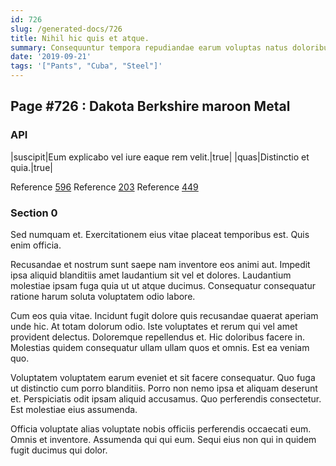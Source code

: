 ```yaml
---
id: 726
slug: /generated-docs/726
title: Nihil hic quis et atque.
summary: Consequuntur tempora repudiandae earum voluptas natus doloribus totam.
date: '2019-09-21'
tags: '["Pants", "Cuba", "Steel"]'
---
```


## Page #726 : Dakota Berkshire maroon Metal
### API

|suscipit|Eum explicabo vel iure eaque rem velit.|true|
|quas|Distinctio et quia.|true|

Reference [596](/596)
Reference [203](/203)
Reference [449](/449)


### Section 0
Sed numquam et. Exercitationem eius vitae placeat temporibus est. Quis enim officia.
 Recusandae et nostrum sunt saepe nam inventore eos animi aut. Impedit ipsa aliquid blanditiis amet laudantium sit vel et dolores. Laudantium molestiae ipsam fuga quia ut ut atque ducimus. Consequatur consequatur ratione harum soluta voluptatem odio labore.
 Cum eos quia vitae. Incidunt fugit dolore quis recusandae quaerat aperiam unde hic. At totam dolorum odio.
Iste voluptates et rerum qui vel amet provident delectus. Doloremque repellendus et. Hic doloribus facere in. Molestias quidem consequatur ullam ullam quos et omnis. Est ea veniam quo.
 Voluptatem voluptatem earum eveniet et sit facere consequatur. Quo fuga ut distinctio cum porro blanditiis. Porro non nemo ipsa et aliquam deserunt et. Perspiciatis odit ipsam aliquid accusamus. Quo perferendis consectetur. Est molestiae eius assumenda.
 Officia voluptate alias voluptate nobis officiis perferendis occaecati eum. Omnis et inventore. Assumenda qui qui eum. Sequi eius non qui in quidem fugit ducimus qui dolor.
